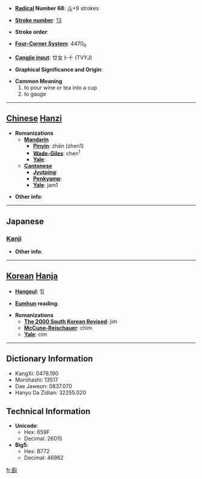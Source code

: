 * '''[[Wiktionary:Chinese radical index| Radical]] Number 68''': [[Wiktionary:Chinese radical index 斗|斗]]+9 strokes

* '''[[Wiktionary:Chinese total strokes index|Stroke number]]''': [[Wiktionary:Chinese total strokes index 13|13]]

* '''Stroke order''': 

* '''[[Wiktionary:Chinese four corner index|Four-Corner System]]''': 4470<sub>0</sub>

* '''[[Wiktionary:Chinese Cangjie index|Cangjie input]]''': 廿女卜十 (TVYJ)

* '''Graphical Significance and Origin''': 

* '''Common Meaning'''
*#to pour wine or tea into a cup
*# to gauge


----

== [[Chinese]] [[Hanzi]] ==

* '''Romanizations'''
** '''[[Mandarin]]'''
*** '''[[Pinyin]]''': zhēn (zhen1)
*** '''[[Wade-Giles]]''': chen<sup>1</sup>
*** '''[[Yale]]''': 
** '''[[Cantonese]]'''
*** '''[[Jyutping]]''':
*** '''[[Penkyamp]]''': 
*** '''[[Yale]]''': jam1

* '''Other info''': 

----

==Japanese==
===[[Kanji]]===
{{kanji|on readings=[[しん]] (shin)
|kun readings=[[くむ]] (kumu), [[くみかわす]] (kumikawasu)
}}

* '''Other info''':  

----

== [[Korean]] [[Hanja]] ==

* '''[[Hangeul]]''': 짐

* '''[[Eumhun]] reading''': 

* '''Romanizations'''
** '''[[The 2000 South Korean Revised Romanization|The 2000 South Korean Revised]]''': jim
** '''[[McCune-Reischauer]]''': chim
** '''[[Yale]]''': cim

----

== Dictionary Information ==

* KangXi: 0478.190
* Morohashi: 13517
* Dae Jaweon: 0837.070
* Hanyu Da Zidian: 32255.020

== Technical Information ==

* '''Unicode''':
** Hex: 659F
** Decimal: 26015
* '''Big5''':
** Hex: B772
** Decimal: 46962

[[fr:斟]]